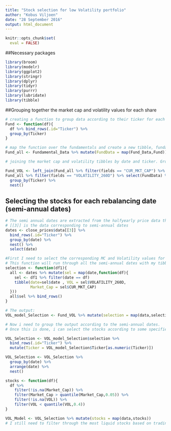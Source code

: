 ---
title: "Stock selection for low Volatility portfolio"
author: "Kobus Viljoen"
date: "28 September 2016"
output: html_document
---
```{r}
knitr::opts_chunk$set(
  eval = FALSE)
```


##Necessary packages
```{r}
library(broom)
library(modelr)
library(ggplot2)
library(stringr)
library(dplyr)
library(tidyr)
library(purrr)
library(lubridate)
library(tibble)
```

##Grouping together the market cap and volatility values for each share

```{r}
# creating a function to group data according to their ticker for each fundamental
Fund <- function(df){
  df %>% bind_rows(.id="Ticker") %>%
  group_by(Ticker)
}

# map the function over the fundamentals and create a new tibble, fundamental all named Fund_all
Fund_all <- Fundamental_Data %>% mutate(FundData = map(Fund_Data,Fund))

# joining the market cap and volatility tibbles by date and ticker. Group by ticker and nest

Fund_VOL <- left_join(Fund_all %>% filter(fields == "CUR_MKT_CAP") %>% select(FundData) %>% unnest(),
Fund_all %>% filter(fields == "VOLATILITY_260D") %>% select(FundData) %>% unnest()) %>%
  group_by(Ticker) %>%
  nest()
```


## Selecting the stocks for each rebalancing date (semi-annual dates)

```{r}
# The semi annual dates are extracted from the halfyearly price data that was extracted from bloomberg
# [[3]] is the data corresponding to semi-annual dates
dates <- close_prices$data[[3]] %>% 
  bind_rows(.id="Ticker") %>% 
  group_by(date) %>% 
  nest() %>% 
  select(date)

#First I need to select the corresponding MC and Volatility values for each share for each semi-annual date For the volatility model
# This function will run through all the semi-annual dates with my tibble with volatility and MC data for each stock, selecting the corresponding data.
selection <- function(df1){
  all <- dates %>% mutate(sel = map(date,function(df){
    sel <- df1 %>% filter(date == df)
    tibble(date=sel$date , VOL = sel$VOLATILITY_260D,
           Market_Cap = sel$CUR_MKT_CAP)
  }))
  all$sel %>% bind_rows()
}

# The output:
VOL_model_Selection <- Fund_VOL %>% mutate(selection = map(data,selection))

# Now i need to group the output according to the semi-annual dates.
# Once this is done, i can select the stocks according to some specified rule (Low volatility in this case)

VOL_Selection <- VOL_model_Selection$selection %>% 
  bind_rows(.id="Ticker") %>%
  mutate(Ticker = VOL_model_Selection$Ticker[as.numeric(Ticker)])

VOL_Selection <- VOL_Selection %>% 
  group_by(date) %>% 
  arrange(date) %>% 
  nest()

stocks <- function(df){
  df %>%
    filter(!is.na(Market_Cap)) %>% 
    filter(Market_Cap > quantile(Market_Cap,0.05)) %>%
    filter(!is.na(VOL)) %>%
    filter(VOL < quantile(VOL,0.4))
}

VOL_Model <- VOL_Selection %>% mutate(stocks = map(data,stocks))
# I still need to filter through the most liquid stocks based on trading volume and trading ratio
```

